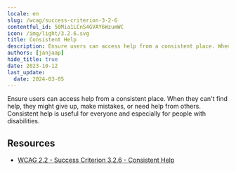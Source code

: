 ```yaml
---
locale: en
slug: /wcag/success-criterion-3-2-6
contentful_id: 50Mia1LCnS4GVAY6WzumWC
icon: /img/light/3.2.6.svg
title: Consistent Help
description: Ensure users can access help from a consistent place. When they can't find help, they might give up, make mistakes, or need help from others.
authors: [janjaap]
hide_title: true
date: 2023-10-12
last_update:
  date: 2024-03-05
---
```


<Hero
  title="Consistent Help"
  image="/img/light/3.2.6.svg"
  alt="WCAG 3.2.6 - Logo"
  prefix="Success Criterion 3.2.6"
  suffix="Level A"
/>

Ensure users can access help from a consistent place. When they can't find help, they might give up, make mistakes, or need help from others. Consistent help is useful for everyone and especially for people with disabilities.

## Resources

- [WCAG 2.2 - Success Criterion 3.2.6 - Consistent Help](https://www.w3.org/TR/WCAG22/#consistent-help)
